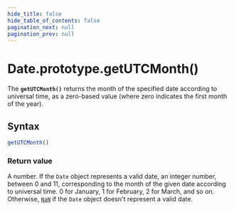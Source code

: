 ```yaml
---
hide_title: false
hide_table_of_contents: false
pagination_next: null
pagination_prev: null
---
```

# Date.prototype.getUTCMonth()

The **`getUTCMonth()`** returns the month of the specified date
according to universal time, as a zero-based value (where zero indicates the first month
of the year).

## Syntax

```js
getUTCMonth()
```

### Return value

A number. If the `Date` object represents a valid date, an integer number, between 0 and 11,
corresponding to the month of the given date according to universal time. 0 for January,
1 for February, 2 for March, and so on. Otherwise, [`NaN`](https://developer.mozilla.org/docs/Web/JavaScript/Reference/Global_Objects/Number/NaN)
if the `Date` object doesn't represent a valid date.
